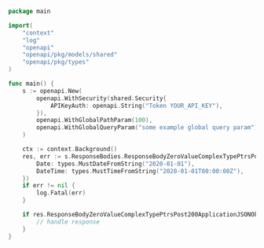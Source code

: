 ```go showLineNumbers copy filename="Response Body Zero Value Complex Type Ptrs Post usage example"
package main

import(
	"context"
	"log"
	"openapi"
	"openapi/pkg/models/shared"
	"openapi/pkg/types"
)

func main() {
    s := openapi.New(
        openapi.WithSecurity(shared.Security{
            APIKeyAuth: openapi.String("Token YOUR_API_KEY"),
        }),
        openapi.WithGlobalPathParam(100),
        openapi.WithGlobalQueryParam("some example global query param"),
    )

    ctx := context.Background()
    res, err := s.ResponseBodies.ResponseBodyZeroValueComplexTypePtrsPost(ctx, shared.ObjWithZeroValueComplexTypePtrs{
        Date: types.MustDateFromString("2020-01-01"),
        DateTime: types.MustTimeFromString("2020-01-01T00:00:00Z"),
    })
    if err != nil {
        log.Fatal(err)
    }

    if res.ResponseBodyZeroValueComplexTypePtrsPost200ApplicationJSONObject != nil {
        // handle response
    }
}
```
